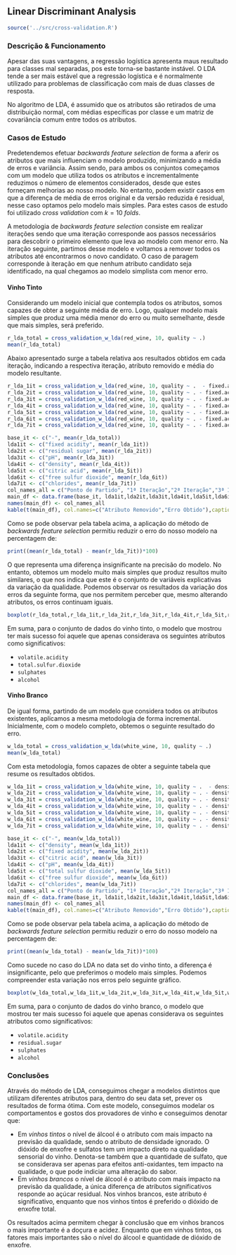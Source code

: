 ## Linear Discriminant Analysis

```r
source('../src/cross-validation.R')
```

### Descrição & Funcionamento

Apesar das suas vantagens, a regressão logística apresenta maus resultado para classes mal separadas, pos este torna-se bastante instável. O LDA tende a ser mais estável que a regressão logística e é normalmente utilizado para problemas de classificação com mais de duas classes de resposta. 

No algoritmo de LDA, é assumido que os atributos são retirados de uma distribuição normal, com médias específicas por classe e um matriz de covariância comum entre todos os atributos.

### Casos de Estudo

Predetendemos efetuar *backwards feature selection* de forma a aferir os atributos que mais influenciam o modelo produzido, minimizando a média de erros e variância. Assim sendo, para ambos os conjuntos começamos com um modelo que utiliza todos os atributos e incrementalmente reduzimos o número de elementos considerados, desde que estes forneçam melhorias ao nosso modelo. No entanto, podem existir casos em que a diferença de média de erros original e da versão reduzida é residual, nesse caso optamos pelo modelo mais simples. Para estes casos de estudo foi utilizado *cross validation* com $k = 10$ *folds*.

A metodologia de *backwards feature selection* consiste em realizar iterações sendo que uma iteração corresponde aos passos necessários para descobrir o primeiro elemento que leva ao modelo com menor erro. Na iteração seguinte, partimos desse modelo e voltamos a remover todos os atributos até encontrarmos o novo candidato. O caso de paragem corresponde à iteração em que nenhum atributo candidato seja identificado, na qual chegamos ao modelo simplista com menor erro.

#### Vinho Tinto

Considerando um modelo inicial que contempla todos os atributos, somos capazes de obter a seguinte média de erro. Logo, qualquer modelo mais simples que produz uma média menor do erro ou muito semelhante, desde que mais simples, será preferido.

```r
r_lda_total = cross_validation_w_lda(red_wine, 10, quality ~ .)
mean(r_lda_total)
```
Abaixo apresentado surge a tabela relativa aos resultados obtidos em cada iteração, indicando a respectiva iteração, atributo removido e média do modelo resultante.


```r
r_lda_1it = cross_validation_w_lda(red_wine, 10, quality ~ .  - fixed.acidity )
r_lda_2it = cross_validation_w_lda(red_wine, 10, quality ~ . - fixed.acidity - residual.sugar )
r_lda_3it = cross_validation_w_lda(red_wine, 10, quality ~ . - fixed.acidity - residual.sugar - pH )
r_lda_4it = cross_validation_w_lda(red_wine, 10, quality ~ . - fixed.acidity - residual.sugar - pH - density )
r_lda_5it = cross_validation_w_lda(red_wine, 10, quality ~ . - fixed.acidity - residual.sugar - pH - density - citric.acid )
r_lda_6it = cross_validation_w_lda(red_wine, 10, quality ~ . - fixed.acidity - residual.sugar - pH - density - citric.acid - free.sulfur.dioxide )
r_lda_7it = cross_validation_w_lda(red_wine, 10, quality ~ . - fixed.acidity - residual.sugar - pH - density - citric.acid - free.sulfur.dioxide - chlorides )

base_it <- c("-", mean(r_lda_total))
lda1it <- c("fixed acidity", mean(r_lda_1it))
lda2it <- c("residual sugar", mean(r_lda_2it))
lda3it <- c("pH", mean(r_lda_3it))
lda4it <- c("density", mean(r_lda_4it))
lda5it <- c("citric acid", mean(r_lda_5it))
lda6it <- c("free sulfur dioxide", mean(r_lda_6it))
lda7it <- c("chlorides", mean(r_lda_7it))
col_names_all = c("Ponto de Partido", "1ª Iteração","2ª Iteração","3ª Iteração","4ª Iteração","5ª Iteração","6ª Iteração", "Última Iteração")
main_df <- data.frame(base_it, lda1it,lda2it,lda3it,lda4it,lda5it,lda6it,lda7it )
names(main_df) <- col_names_all
kable(t(main_df), col.names=c("Atributo Removido","Erro Obtido"),caption="Resumo da aplicação de backwards feature selection")
```

Como se pode observar pela tabela acima, a aplicação do método de *backwards feature selection* permitiu reduzir o erro do nosso modelo na percentagem de:

```r
print((mean(r_lda_total) - mean(r_lda_7it))*100)
```

O que representa uma diferença insignificante na precisão do modelo. No entanto, obtemos um modelo muito mais simples que produz resultos muito similares, o que nos indica que este é o conjunto de variáveis explicativas da variação da qualidade. Podemos observar os resultados da variação dos erros da seguinte forma, que nos permitem perceber que, mesmo alterando atributos, os erros continuam iguais.

```r
boxplot(r_lda_total,r_lda_1it,r_lda_2it,r_lda_3it,r_lda_4it,r_lda_5it,r_lda_6it,r_lda_7it, names = c("PP", "1ªI","2ªI","3ªI","4ªI","5ªI","6ªI", "UI"))
```

Em suma, para o conjunto de dados do vinho tinto, o modelo que mostrou ter mais sucesso foi aquele que apenas considerava os seguintes atributos como significativos:

* `volatile.acidity` 
* `total.sulfur.dioxide` 
* `sulphates` 
* `alcohol` 

#### Vinho Branco

De igual forma, partindo de um modelo que considera todos os atributos existentes, aplicamos a mesma metodologia de forma incremental. Inicialmente, com o modelo completo, obtemos o seguinte resultado do erro.

```r
w_lda_total = cross_validation_w_lda(white_wine, 10, quality ~ .)
mean(w_lda_total)
```

Com esta metodologia, fomos capazes de obter a seguinte tabela que resume os resultados obtidos.

```r
w_lda_1it = cross_validation_w_lda(white_wine, 10, quality ~ .  - density )
w_lda_2it = cross_validation_w_lda(white_wine, 10, quality ~ . - density - fixed.acidity )
w_lda_3it = cross_validation_w_lda(white_wine, 10, quality ~ . - density - fixed.acidity - citric.acid )
w_lda_4it = cross_validation_w_lda(white_wine, 10, quality ~ . - density - fixed.acidity - citric.acid - pH )
w_lda_5it = cross_validation_w_lda(white_wine, 10, quality ~ . - density - fixed.acidity - citric.acid - pH - total.sulfur.dioxide )
w_lda_6it = cross_validation_w_lda(white_wine, 10, quality ~ . - density - fixed.acidity - citric.acid - pH - total.sulfur.dioxide - free.sulfur.dioxide)
w_lda_7it = cross_validation_w_lda(white_wine, 10, quality ~ . - density - fixed.acidity - citric.acid - pH - total.sulfur.dioxide - free.sulfur.dioxide - chlorides )

base_it <- c("-", mean(w_lda_total))
lda1it <- c("density", mean(w_lda_1it))
lda2it <- c("fixed acidity", mean(w_lda_2it))
lda3it <- c("citric acid", mean(w_lda_3it))
lda4it <- c("pH", mean(w_lda_4it))
lda5it <- c("total sulfur dioxide", mean(w_lda_5it))
lda6it <- c("free sulfur dioxide", mean(w_lda_6it))
lda7it <- c("chlorides", mean(w_lda_7it))
col_names_all = c("Ponto de Partido", "1ª Iteração","2ª Iteração","3ª Iteração","4ª Iteração","5ª Iteração","6ª Iteração", "Última Iteração")
main_df <- data.frame(base_it, lda1it,lda2it,lda3it,lda4it,lda5it,lda6it,lda7it )
names(main_df) <- col_names_all
kable(t(main_df), col.names=c("Atributo Removido","Erro Obtido"),caption="Resumo da aplicação de backwards feature selection")
```

Como se pode observar pela tabela acima, a aplicação do método de *backwards feature selection* permitiu reduzir o erro do nosso modelo na percentagem de:

```r
print((mean(w_lda_total) - mean(w_lda_7it))*100)
```

Como sucede no caso do LDA no data set do vinho tinto, a diferença é insignificante, pelo que preferimos o modelo mais simples. Podemos compreender esta variação nos erros pelo seguinte gráfico.

```r
boxplot(w_lda_total,w_lda_1it,w_lda_2it,w_lda_3it,w_lda_4it,w_lda_5it,w_lda_6it,w_lda_7it, names = c("PP", "1ªI","2ªI","3ªI","4ªI","5ªI","6ªI", "UI"))
```

Em suma, para o conjunto de dados do vinho branco, o modelo que mostrou ter mais sucesso foi aquele que apenas considerava os seguintes atributos como significativos:

* `volatile.acidity` 
* `residual.sugar` 
* `sulphates` 
* `alcohol`

### Conclusões

Através do método de LDA, conseguimos chegar a modelos distintos que utilizam diferentes atributos para, dentro do seu data set, prever os resultados de forma ótima. Com este modelo, conseguimos modelar os comportamentos e gostos dos provadores de vinho e conseguimos denotar que:

* Em *vinhos tintos* o nível de álcool é o atributo com mais impacto na previsão da qualidade, sendo o atributo de densidade ignorado. O dióxido de enxofre e sulfatos tem um impacto direto na qualidade sensorial do vinho. Denota-se também que a quantidade de sulfato, que se considerava ser apenas para efeitos anti-oxidantes, tem impacto na qualidade, o que pode indiciar uma alteração do sabor.
* Em *vinhos brancos* o nível de álcool é o atributo com mais impacto na previsão da qualidade, a única diferença de atributos significativos responde ao açúcar residual. Nos vinhos brancos, este atributo é significativo, enquanto que nos vinhos tintos é preferido o dióxido de enxofre total.

Os resultados acima permitem chegar à conclusão que em vinhos brancos o mais importante é a doçura e acidez. Enquanto que em vinhos tintos, os fatores mais importantes são o nível do álcool e quantidade de dióxido de enxofre.
